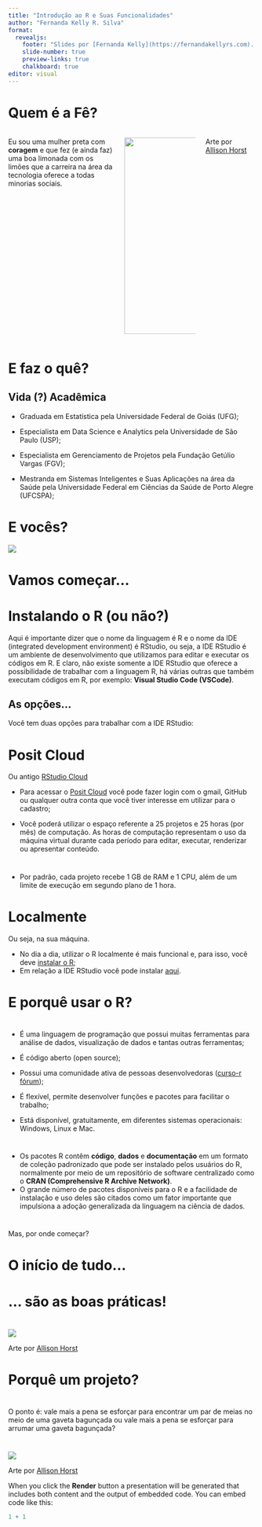 ```yaml
---
title: "Introdução ao R e Suas Funcionalidades"
author: "Fernanda Kelly R. Silva"
format: 
  revealjs:
    footer: "Slides por [Fernanda Kelly](https://fernandakellyrs.com). Slides [on GitHub](https://github.com/FernandaKelly/IntroR_NUBEA)."
    slide-number: true
    preview-links: true
    chalkboard: true
editor: visual
---
```


# Quem é a Fê?

::: columns
::: {.column width="60%"}
Eu sou uma mulher preta com **coragem** e que fez (e ainda faz) uma boa limonada com os limões que a carreira na área da tecnologia oferece a todas minorias sociais.
:::

::: {.column width="40%"}
![](img/comunidade_alisson.png){.absolute bottom="0" right="50" width="300" height="400"}
:::

::: footer
Arte por [Allison Horst](https://mobile.twitter.com/allison_horst)
:::
:::

# E faz o quê? 


## Vida (?) Acadêmica

::: {.fragment}

  - Graduada em Estatística pela Universidade Federal de Goiás (UFG);

:::

::: {.fragment}

  - Especialista em Data Science e Analytics pela Universidade de São Paulo (USP);

:::

::: {.fragment}

  - Especialista em Gerenciamento de Projetos pela Fundação Getúlio Vargas (FGV);
    
:::

::: {.fragment}

  - Mestranda em Sistemas Inteligentes e Suas Aplicações na área da Saúde pela Universidade Federal em Ciências da Saúde de Porto Alegre (UFCSPA);
  
:::



# E vocês?

![](img/belive_allison.png)


# Vamos começar...


# Instalando o R (ou não?)

::: callout-important
Aqui é importante dizer que o nome da linguagem é R e o nome da IDE (integrated development environment) é RStudio, ou seja, a IDE RStudio  é um ambiente de desenvolvimento que utilizamos para editar e executar os códigos em R. E claro, não existe somente a IDE RStudio que oferece a possibilidade de trabalhar com a linguagem R, há várias outras que também executam códigos em R, por exemplo: **Visual Studio Code (VSCode)**.
:::


## As opções...

Você tem duas opções para trabalhar com a IDE RStudio:


# Posit Cloud

::: {.fragment}

Ou antigo [RStudio Cloud](https://www.fernandakellyrs.com/post/rstudio-cloud)

:::

::: {.fragment}

- Para acessar o [Posit Cloud](https://posit.cloud/) você pode fazer login com o gmail, GitHub ou qualquer outra conta que você tiver interesse em utilizar para o cadastro;

:::

::: {.fragment}

- Você poderá utilizar o espaço referente a 25 projetos e 25 horas (por mês) de  computação. As horas de computação representam o uso da máquina virtual durante cada período para editar, executar, renderizar ou apresentar conteúdo.

:::

#

- Por padrão, cada projeto recebe 1 GB de RAM e 1 CPU, além de um limite de execução em segundo plano de 1 hora.

# Localmente
::: {.fragment}

   Ou seja, na sua máquina.
   
:::

::: {.fragment}

- No dia a dia, utilizar o R localmente é mais funcional e, para isso, você deve [instalar o R](https://posit.co/download/rstudio-desktop/);
- Em relação a IDE RStudio você pode instalar [aqui](https://posit.co/download/rstudio-desktop/).

:::

# E porquê usar o R?

#

-   É uma linguagem de programação que possui muitas ferramentas para análise de dados, visualização de dados e tantas outras ferramentas;

-   É código aberto (open source);

-   Possui uma comunidade ativa de pessoas desenvolvedoras ([curso-r fórum](https://discourse.curso-r.com/));

-   É flexível, permite desenvolver funções e pacotes para facilitar o trabalho;

-   Está disponível, gratuitamente, em diferentes sistemas operacionais: Windows, Linux e Mac.

#

- Os pacotes R contêm **código**, **dados** e **documentação** em um formato de coleção padronizado que pode ser instalado pelos usuários do R, normalmente por meio de um repositório de software centralizado como o **CRAN (Comprehensive R Archive Network)**. 
- O grande número de pacotes disponíveis para o R e a facilidade de instalação e uso deles são citados como um fator importante que impulsiona a adoção generalizada da linguagem na ciência de dados.


# 

::: {.fragment}
Mas, por onde começar?
:::

# O início de tudo...

# ... são as boas práticas!

#
![](img/setwd_alisson.png)

::: footer
Arte por [Allison Horst](https://mobile.twitter.com/allison_horst)
:::


# Porquê um projeto?

#

O ponto é: vale mais a pena se esforçar para encontrar um par de meias no meio de uma gaveta bagunçada ou vale mais a pena se esforçar para arrumar uma gaveta bagunçada?


#

#
![](img/problemas_allison.png)

::: footer
Arte por [Allison Horst](https://mobile.twitter.com/allison_horst)
:::






When you click the **Render** button a presentation will be generated that includes both content and the output of embedded code. You can embed code like this:

```r
1 + 1
```
